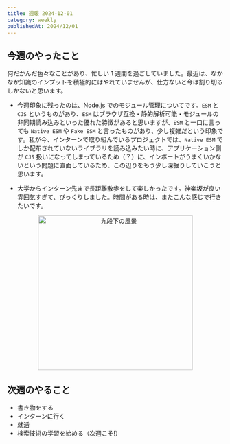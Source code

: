 ```yaml
---
title: 週報 2024-12-01
category: weekly
publishedAt: 2024/12/01
---
```


## 今週のやったこと

何だかんだ色々なことがあり、忙しい 1 週間を過ごしていました。最近は、なかなか知識のインプットを積極的にはやれていませんが、仕方ないと今は割り切るしかないと思います。

- 今週印象に残ったのは、Node.js でのモジュール管理についてです。`ESM` と `CJS` というものがあり、`ESM` はブラウザ互換・静的解析可能・モジュールの非同期読み込みといった優れた特徴があると思いますが、`ESM` と一口に言っても `Native ESM` や `Fake ESM` と言ったものがあり、少し複雑だという印象です。私が今、インターンで取り組んでいるプロジェクトでは、`Native ESM` でしか配布されていないライブラリを読み込みたい時に、アプリケーション側が `CJS` 扱いになってしまっているため（？）に、インポートがうまくいかないという問題に直面しているため、この辺りをもう少し深掘りしていこうと思います。

- 大学からインターン先まで長距離散歩をして楽しかったです。神楽坂が良い雰囲気すぎて、びっくりしました。時間がある時は、またこんな感じで行きたいです。

<div style="text-align: center">
  <img width="360px" src="/static/images/weekly2024-12-01/kudanshita.webp" alt="九段下の風景"/>
</div>

## 次週のやること

- 書き物をする
- インターンに行く
- 就活
- 検索技術の学習を始める（次週こそ!）
